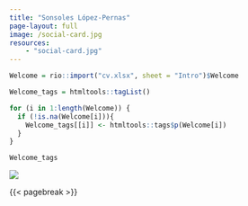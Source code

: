 ```yaml
---
title: "Sonsoles López-Pernas"
page-layout: full
image: /social-card.jpg
resources:
    - "social-card.jpg"
---
```


::: {.column-page-inset}
::: {.column-page-inset-left}
```r
Welcome = rio::import("cv.xlsx", sheet = "Intro")$Welcome

Welcome_tags = htmltools::tagList()

for (i in 1:length(Welcome)) {
  if (!is.na(Welcome[i])){
    Welcome_tags[[i]] <- htmltools::tags$p(Welcome[i])
  }
}

Welcome_tags
```


:::

<div class="column-margin column-container">
![](headshot.jpg){.rounded}
</div>
:::

{{< pagebreak >}}

::: {.column-page-inset .text-center}
```{=html}
<a class="btn btn-info", href="https://twitter.com/sonsoleslp" target="_blank" rel="noopener noreferrer">
    <i class="bi bi-twitter" role='img' aria-label='Twitter'></i>
</a>

<a class="btn btn-dark", href="https://github.com/sonsoleslp" target="_blank" rel="noopener noreferrer">
    <i class="bi bi-github" role='img' aria-label='Github'></i>
</a>

<a class="btn btn-warning", href="https://www.linkedin.com/in/drew-dimmery/" target="_blank" rel="noopener noreferrer">
    <i class="bi bi-linkedin" role='img' aria-label='LinkedIn'></i>
</a>

<a class="btn btn-light", href="https://scholar.google.com/citations?user=67eUI4gAAAAJ" target="_blank" rel="noopener noreferrer">
    <i class="ai ai-google-scholar" role='img' aria-label='Google Scholar'></i>
</a>

 <a class="btn btn-primary", href="https://www.researchgate.net/profile/Sonsoles-Lopez-Pernas" target="_blank" rel="noopener noreferrer">
    <i class="ai ai-researchgate" role='img' aria-label='Research Gate'></i>
</a>
 
  <a class="btn btn-success", href="https://orcid.org/0000-0002-9621-1392" target="_blank" rel="noopener noreferrer">
    <i class="ai ai-orcid" role='img' aria-label='Orcid'></i>
</a>
```
:::


